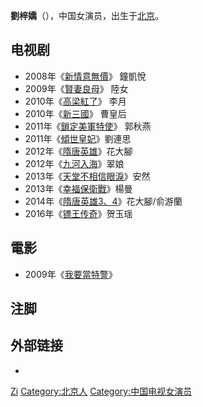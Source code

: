 {{blpunsourced|time=2014-12-10T15:21:34+00:00}}
{{藝人
| 姓名 =劉梓嬌
| 類型 = 女演员
| 圖片 =
| 圖片尺寸 = 
| 圖片簡介 =
| 原名 = 
| 羅馬拼音 = Liu Zijiao
| 英文名 =
| 綽號 = 
| 其他藝名 = 
| 國籍 = {{PRC}}
| 民族 = [[汉族|汉族]]
| 籍貫 = 
| 出生日期 ={{birth_date_and _age|1983|7|9}}
| 出生地點 ={{CHN-1949}}[[北京市|北京市]]
| 逝世日期 =  
| 逝世地點 = 
| 職業 = [[演员|演员]]
| 語言 = [[普通话|普通话]]
| 教育程度 = 澳大利亞新南威爾士大學
| 配偶 = [[莫懿|莫懿]]
| 宗教信仰 = 
| 儿女 =
| 音樂類型 = 
| 演奏樂器 = 
| 出身地 = 
| 出道作 = 
| 出道日期= 
| 代表作 = [[新情意無價|新情意無價]]
| 唱片公司 = 
| 經紀公司 =
| 網站 =
| 相關團體 = 
| 獎項 = 
| IMDb = 5073806
}}
'''劉梓嬌'''（{{bd|1983年|7月9日|catIdx=L刘}}），中国女演员，出生于[[北京|北京]]。

== 电视剧 ==
*2008年《[[新情意無價|新情意無價]]》 鐘凱悅
*2009年《[[賢妻良母|賢妻良母]]》 陸女
*2010年《[[高梁紅了|高梁紅了]]》 李月
*2010年《[[新三國|新三國]]》 曹皇后
*2011年《[[鎖定美軍特使|鎖定美軍特使]]》 郭秋燕
*2011年《[[傾世皇妃|傾世皇妃]]》劉連思
*2012年《[[隋唐英雄|隋唐英雄]]》花大腳
*2012年《[[九河入海|九河入海]]》翠娘
*2013年《[[天堂不相信眼淚|天堂不相信眼淚]]》安然
*2013年《[[幸福保衛戰|幸福保衛戰]]》楊曼
*2014年《[[隋唐英雄_(2014年电视剧)|隋唐英雄3、4]]》花大腳/俞游蘭
*2016年《[[镖王传奇|镖王传奇]]》贺玉瑶

== 電影 ==
*2009年《[[我要當特警|我要當特警]]》

== 注脚 ==
{{reflist}}

==外部链接==
*{{sinaweibo|1611344373}}

{{DEFAULTSORT:Liu zijiao}}
[[Category:刘姓|Zi]]
[[Category:北京人|Category:北京人]]
[[Category:中国电视女演员|Category:中国电视女演员]]
{{china-enter-bio-stub}}